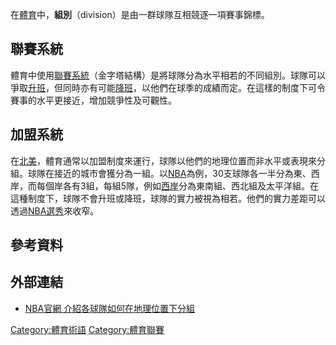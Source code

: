 在[[體育|體育]]中，'''組別'''（division）是由一群球隊互相競逐一項賽事錦標。

==聯賽系統==
{{main|聯賽系統}}
體育中使用[[聯賽系統|聯賽系統]]（金字塔結構）是將球隊分為水平相若的不同組別。球隊可以爭取[[升班|升班]]，但同時亦有可能[[降班|降班]]，以他們在球季的成績而定。在這樣的制度下可令賽事的水平更接近，增加競爭性及可觀性。

==加盟系統==
在[[北美|北美]]，體育通常以加盟制度來運行，球隊以他們的地理位置而非水平或表現來分組。球隊在接近的城市會獲分為一組。以[[NBA|NBA]]為例，30支球隊各一半分為東、西岸，而每個岸各有3組，每組5隊，例如[[西部聯盟_(NBA)|西岸]]分為東南組、西北組及太平洋組。在這種制度下，球隊不會升班或降班，球隊的實力被視為相若。他們的實力差距可以透過[[NBA選秀|NBA選秀]]來收窄。

== 參考資料 ==
{{reflist}}

==外部連結==
*[http://www.nba.com/teams/?ls=iref:nba:gnav NBA官網 介紹各球隊如何在地理位置下分組] {{Wayback|url=http://www.nba.com/teams/?ls=iref:nba:gnav |date=20190512090056 }}

{{sports-stub}}
{{FLS}}

[[Category:體育術語|Category:體育術語]]
[[Category:體育聯賽|Category:體育聯賽]]